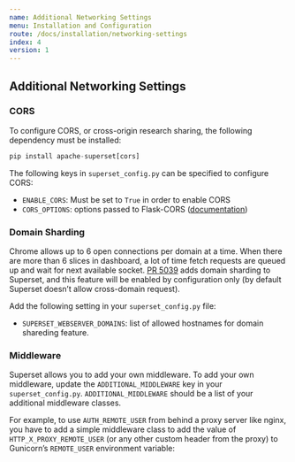 ```yaml
---
name: Additional Networking Settings
menu: Installation and Configuration
route: /docs/installation/networking-settings
index: 4
version: 1
---
```


Additional Networking Settings
-------------

### CORS

To configure CORS, or cross-origin research sharing, the following dependency must be installed:

```python
pip install apache-superset[cors]
```

The following keys in `superset_config.py` can be specified to configure CORS:

- `ENABLE_CORS`: Must be set to `True` in order to enable CORS
- `CORS_OPTIONS`: options passed to Flask-CORS ([documentation](https://flask-cors.corydolphin.com/en/latest/api.html#extension))

### Domain Sharding

Chrome allows up to 6 open connections per domain at a time. When there are more than 6 slices in dashboard, a lot of time fetch requests are queued up and wait for next available socket. [PR 5039](https://github.com/apache/incubator-superset/pull/5039) adds domain sharding to Superset, and this feature will be enabled by configuration only (by default Superset doesn’t allow cross-domain request).

Add the following setting in your `superset_config.py` file:

- `SUPERSET_WEBSERVER_DOMAINS`: list of allowed hostnames for domain shareding feature.

### Middleware

Superset allows you to add your own middleware. To add your own middleware, update the `ADDITIONAL_MIDDLEWARE` key in your `superset_config.py`. `ADDITIONAL_MIDDLEWARE` should be a list of your additional middleware classes.

For example, to use `AUTH_REMOTE_USER` from behind a proxy server like nginx, you have to add a simple middleware class to add the value of `HTTP_X_PROXY_REMOTE_USER` (or any other custom header from the proxy) to Gunicorn’s `REMOTE_USER` environment variable: